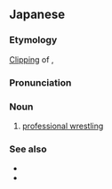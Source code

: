 ==Japanese==
{{DEFAULTSORT:ふろれす''}}

===Etymology===
[[clipping|Clipping]] of {{m|ja|'''プロ'''フェッショナル'''レス'''リング|tr=purofesshonaru resuringu|pos=from {{der|ja|en|professional wrestling}}}}, {{m|ja|'''プロレス'''リング|tr=pro resuringu|pos=from {{der|ja|en|pro wrestling}}}}

===Pronunciation===
{{ja-pron|acc=0}}

===Noun===
{{ja-noun}}

# [[professional wrestling]]

===See also===
* {{ja-r|プロ}}
* {{ja-r|レスリング}}

{{cln|ja|clippings}}
{{topics|ja|Wrestling}}